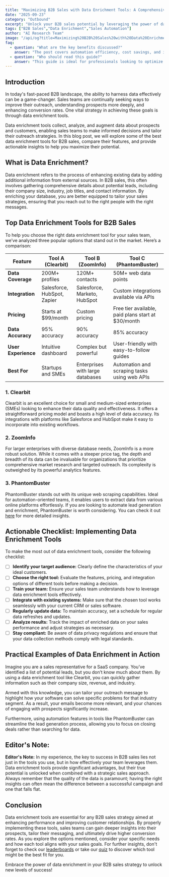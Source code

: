 ```yaml
---
title: "Maximizing B2B Sales with Data Enrichment Tools: A Comprehensive Guide"
date: "2025-09-23"
category: "Outbound"
excerpt: "Unlock your B2B sales potential by leveraging the power of data enrichment tools."
tags: ["B2B Sales","Data Enrichment","Sales Automation"]
author: "AI Research Team"
image: "/api/og?title=Maximizing%20B2B%20Sales%20with%20Data%20Enrichment%20Tools%3A%20A%20Comprehensive%20Guide&type=blog&category=Outbound"
faq:
  - question: "What are the key benefits discussed?"
    answer: "The post covers automation efficiency, cost savings, and implementation strategies for outbound tools."
  - question: "Who should read this guide?"
    answer: "This guide is ideal for professionals looking to optimize their outbound workflows with AI-powered solutions."
---
```


## Introduction

In today's fast-paced B2B landscape, the ability to harness data effectively can be a game-changer. Sales teams are continually seeking ways to improve their outreach, understanding prospects more deeply, and enhancing conversion rates. One vital strategy in achieving these goals is through data enrichment tools. 

Data enrichment tools collect, analyze, and augment data about prospects and customers, enabling sales teams to make informed decisions and tailor their outreach strategies. In this blog post, we will explore some of the best data enrichment tools for B2B sales, compare their features, and provide actionable insights to help you maximize their potential.

## What is Data Enrichment?

Data enrichment refers to the process of enhancing existing data by adding additional information from external sources. In B2B sales, this often involves gathering comprehensive details about potential leads, including their company size, industry, job titles, and contact information. By enriching your database, you are better equipped to tailor your sales strategies, ensuring that you reach out to the right people with the right messages.

## Top Data Enrichment Tools for B2B Sales

To help you choose the right data enrichment tool for your sales team, we’ve analyzed three popular options that stand out in the market. Here’s a comparison:

| Feature                | Tool A (Clearbit)                           | Tool B (ZoomInfo)                            | Tool C (PhantomBuster)                                     |
|-----------------------|-------------------------------------------|---------------------------------------------|------------------------------------------------------------|
| **Data Coverage**      | 200M+ profiles                           | 120M+ contacts                              | 50M+ web data points                                       |
| **Integration**        | Salesforce, HubSpot, Zapier              | Salesforce, Marketo, HubSpot                 | Custom integrations available via APIs                      |
| **Pricing**            | Starts at $99/month                      | Custom pricing                               | Free tier available, paid plans start at $30/month        |
| **Data Accuracy**      | 95% accuracy                             | 90% accuracy                                | 85% accuracy                                              |
| **User Experience**    | Intuitive dashboard                      | Complex but powerful                          | User-friendly with easy-to-follow guides                    |
| **Best For**           | Startups and SMEs                        | Enterprises with large databases              | Automation and scraping tasks using web APIs                |

### 1. Clearbit

Clearbit is an excellent choice for small and medium-sized enterprises (SMEs) looking to enhance their data quality and effectiveness. It offers a straightforward pricing model and boasts a high level of data accuracy. Its integrations with platforms like Salesforce and HubSpot make it easy to incorporate into existing workflows.

### 2. ZoomInfo

For larger enterprises with diverse database needs, ZoomInfo is a more robust solution. While it comes with a steeper price tag, the depth and breadth of its data can be invaluable for organizations that prioritize comprehensive market research and targeted outreach. Its complexity is outweighed by its powerful analytics features.

### 3. PhantomBuster

PhantomBuster stands out with its unique web scraping capabilities. Ideal for automation-oriented teams, it enables users to extract data from various online platforms effortlessly. If you are looking to automate lead generation and enrichment, PhantomBuster is worth considering. You can check it out [here](https://phantombuster.com?ref=agentmastery) for more detailed insights.

## Actionable Checklist: Implementing Data Enrichment Tools

To make the most out of data enrichment tools, consider the following checklist:

- [ ] **Identify your target audience:** Clearly define the characteristics of your ideal customers.
- [ ] **Choose the right tool:** Evaluate the features, pricing, and integration options of different tools before making a decision.
- [ ] **Train your team:** Ensure your sales team understands how to leverage data enrichment tools effectively.
- [ ] **Integrate with existing systems:** Make sure that the chosen tool works seamlessly with your current CRM or sales software.
- [ ] **Regularly update data:** To maintain accuracy, set a schedule for regular data refreshes and updates.
- [ ] **Analyze results:** Track the impact of enriched data on your sales performance and adjust strategies as necessary.
- [ ] **Stay compliant:** Be aware of data privacy regulations and ensure that your data collection methods comply with legal standards.

## Practical Examples of Data Enrichment in Action

Imagine you are a sales representative for a SaaS company. You’ve identified a list of potential leads, but you don’t know much about them. By using a data enrichment tool like Clearbit, you can quickly gather information such as their company size, revenue, and industry. 

Armed with this knowledge, you can tailor your outreach message to highlight how your software can solve specific problems for that industry segment. As a result, your emails become more relevant, and your chances of engaging with prospects significantly increase.

Furthermore, using automation features in tools like PhantomBuster can streamline the lead generation process, allowing you to focus on closing deals rather than searching for data.  

## Editor's Note:
**Editor's Note:** In my experience, the key to success in B2B sales lies not just in the tools you use, but in how effectively your team leverages them. Data enrichment tools provide significant advantages, but their true potential is unlocked when combined with a strategic sales approach. Always remember that the quality of the data is paramount; having the right insights can often mean the difference between a successful campaign and one that falls flat.

## Conclusion

Data enrichment tools are essential for any B2B sales strategy aimed at enhancing performance and improving customer relationships. By properly implementing these tools, sales teams can gain deeper insights into their prospects, tailor their messaging, and ultimately drive higher conversion rates. As you explore the options mentioned, consider your specific needs and how each tool aligns with your sales goals. For further insights, don't forget to check our [leaderboards](/leaderboards) or take our [quiz](/quiz) to discover which tool might be the best fit for you. 

Embrace the power of data enrichment in your B2B sales strategy to unlock new levels of success!
